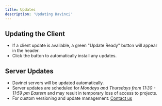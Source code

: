 ```yaml
---
title: Updates
description: 'Updating Davinci'
---
```


## Updating the Client
- If a client update is available, a green "Update Ready" button will appear in the header.
- Click the button to automatically install any updates.

## Server Updates
- Davinci servers will be updated automatically.
- Server updates are scheduled for *Mondays and Thursdays from 11:30 - 11:59 pm Eastern* and may result in temporary loss of access to projects.
- For custom versioning and update management: [Contact us](https://www.celedonsolutions.com/contact)
